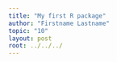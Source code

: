 ```yaml
---
title: "My first R package"
author: "Firstname Lastname"
topic: "10"
layout: post
root: ../../../
---
```

